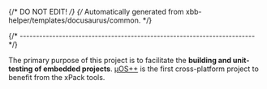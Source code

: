 {/* DO NOT EDIT! */}
{/* Automatically generated from xbb-helper/templates/docusaurus/common. */}

{/* ------------------------------------------------------------------------ */}

The primary purpose of this project is to facilitate the **building and
unit-testing of embedded projects**.
[µOS++](http://micro-os-plus.github.io) is the first cross-platform
project to benefit from the xPack tools.
